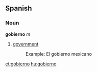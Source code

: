 ==Spanish==
===Noun===
'''gobierno''' ''m''

#[[government]]
#:Example: El gobierno mexicano

[[et:gobierno]]
[[hu:gobierno]]